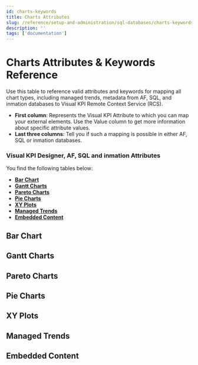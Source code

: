 ```yaml
---
id: charts-keywords
title: Charts Attributes
slug: /reference/setup-and-administration/sql-databases/charts-keywords
description: ''
tags: ['documentation']
---
```



# Charts Attributes & Keywords Reference

Use this table to reference valid attributes and keywords for mapping all chart types, including managed trends, metadata from AF, SQL, and inmation databases to Visual KPI Remote Context Service (RCS).

- **First column**: Represents the Visual KPI Attribute to which you can map your external elements. Use the Value column to get more information about specific attribute values.
- **Last three columns**: Tell you if such a mapping is possible in either AF, SQL or inmation databases.

### Visual KPI Designer, AF, SQL and inmation Attributes

You find the following tables below:

- **[Bar Chart](#bar-chart)**
- **[Gantt Charts](#gantt-charts)**
- **[Pareto Charts](#pareto-charts)**
- **[Pie Charts](#pie-charts)**
- **[XY Plots](#xy-plots)**
- **[Managed Trends](#managed-trends)**
- **[Embedded Content](#embedded-content)**

## Bar Chart
<JsonToTable jsonData={BarCharts} />

## Gantt Charts
<JsonToTable jsonData={GanttCharts} />

## Pareto Charts
<JsonToTable jsonData={ParetoCharts} />

## Pie Charts
<JsonToTable jsonData={PieCharts} />

## XY Plots
<JsonToTable jsonData={XYPlots} />

## Managed Trends
<JsonToTable jsonData={ManagedTrends} />

## Embedded Content
<JsonToTable jsonData={EmbeddedContent} />
